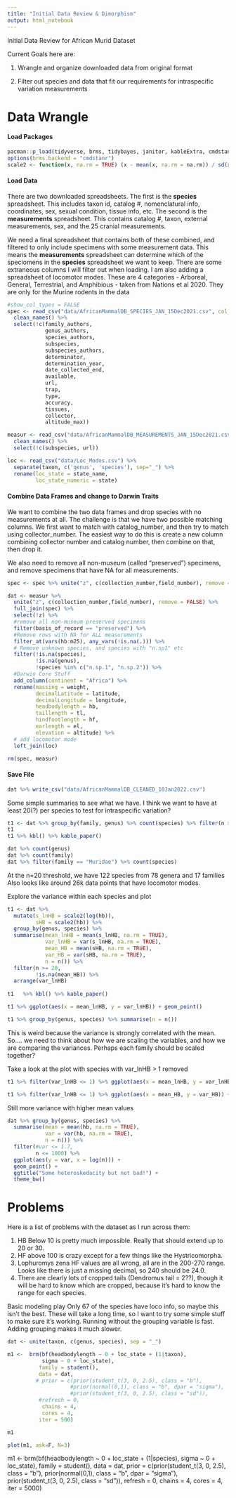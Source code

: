 ```yaml
---
title: "Initial Data Review & Dimorphism"
output: html_notebook
---
```


Initial Data Review for African Murid Dataset

Current Goals here are:

1. Wrangle and organize downloaded data from original format

2. Filter out species and data that fit our requirements for intraspecific variation measurements


# Data Wrangle
#### Load Packages
```r
pacman::p_load(tidyverse, brms, tidybayes, janitor, kableExtra, cmdstanr)
options(brms.backend = "cmdstanr")
scale2 <- function(x, na.rm = TRUE) (x - mean(x, na.rm = na.rm)) / sd(x, na.rm)
```

#### Load Data
There are two downloaded spreadsheets. The first is the **species** spreadsheet. This includes taxon id, catalog #, nomenclatural info, coordinates, sex, sexual condition, tissue info, etc. The second is the **measurements** spreadsheet. This contains catalog #, taxon, external measurements, sex, and the 25 cranial measurements. 

We need a final spreadsheet that contains both of these combined, and filtered to only include specimens with some measurement data. This means the **measurements** spreadsheet can determine which of the speciomens in the **species** spreadsheet we want to keep. There are some extraneous columns I will filter out when loading.
I am also adding a spreadsheet of locomotor modes. These are 4 categories - Arboreal, General, Terrestrial, and Amphibious - taken from Nations et al 2020. They are only for the Murine rodents in the data
```r
#show_col_types = FALSE
spec <- read_csv("data/AfricanMammalDB_SPECIES_JAN_15Dec2021.csv", col_types = cols()) %>% 
  clean_names() %>% 
  select(!c(family_authors, 
            genus_authors, 
            species_authors, 
            subspecies, 
            subspecies_authors,
            determinator,
            determination_year,
            date_collected_end,
            available,
            url,
            trap,
            type,
            accuracy,
            tissues,
            collector,
            altitude_max))

measur <- read_csv("data/AfricanMammalDB_MEASUREMENTS_JAN_15Dec2021.csv", col_types = cols()) %>% 
  clean_names() %>% 
  select(!c(subspecies, url))

loc <- read_csv("data/Loc_Modes.csv") %>% 
  separate(taxon, c('genus', 'species'), sep="_") %>% 
  rename(loc_state = state_name,
         loc_state_numeric = state)
```

#### Combine Data Frames and change to Darwin Traits
We want to combine the two data frames and drop species with no measurements at all. The challenge is that we have two possible matching columns. We first want to match with catalog_number, and then try to match using collector_number. The easiest way to do this is create a new column combining collector number and catalog number, then combine on that, then drop it. 

We also need to remove all non-museum (called "preserved") specimens, and remove specimens that have NA for all measurements. 

```r
spec <- spec %>% unite("z", c(collection_number,field_number), remove = FALSE)

dat <- measur %>% 
  unite("z", c(collection_number,field_number), remove = FALSE) %>%
  full_join(spec) %>% 
  select(!z) %>% 
  #remove all non-museum preserved specimens
  filter(basis_of_record == "preserved") %>% 
  #Remove rows with NA for ALL measurements
  filter_at(vars(hb:m25), any_vars(!is.na(.))) %>% 
  # Remove unknown species, and species with "n.sp1" etc
  filter(!is.na(species),
         !is.na(genus),
         !species %in% c("n.sp.1", "n.sp.2")) %>% 
  #Darwin Core Stuff
  add_column(continent = "Africa") %>% 
  rename(massing = weight,
         decimalLatitude = latitude,
         decimalLongitude = longitude,
         headbodylength = hb,
         taillength = tl,
         hindfootlength = hf,
         earlength = el,
         elevation = altitude) %>% 
  # add locomotor mode
  left_join(loc)

rm(spec, measur)
```

#### Save File 
```r

dat %>% write_csv("data/AfricanMammalDB_CLEANED_10Jan2022.csv")

```
Some simple summaries to see what we have. I think we want to have at least 20(?) per species to test for intraspecific variation?
```r
t1 <- dat %>% group_by(family, genus) %>% count(species) %>% filter(n >= 20) 
t1
t1 %>% kbl() %>% kable_paper()

dat %>% count(genus) 
dat %>% count(family)
dat %>% filter(family == "Muridae") %>% count(species)
```
At the n=20 threshold, we have 122 species from 78 genera and 17 families
Also looks like around 26k data points that have locomotor modes.


Explore the variance within each species and plot
```r
t1 <- dat %>%  
  mutate(s_lnHB = scale2(log(hb)),
         sHB = scale2(hb)) %>% 
  group_by(genus, species) %>%
  summarise(mean_lnHB = mean(s_lnHB, na.rm = TRUE),
            var_lnHB = var(s_lnHB, na.rm = TRUE),
            mean_HB = mean(sHB, na.rm = TRUE),
            var_HB = var(sHB, na.rm = TRUE),
            n = n()) %>% 
  filter(n >= 20,
         !is.na(mean_HB)) %>% 
  arrange(var_lnHB) 
  
t1   %>% kbl() %>% kable_paper()

t1 %>% ggplot(aes(x = mean_lnHB, y = var_lnHB)) + geom_point()

t1 %>% group_by(genus, species) %>% summarise(n = n())
```
This is weird because the variance is strongly correlated with the mean. So.... we need to think about how we are scaling the variables, and how we are comparing the variances. Perhaps each family should be scaled together?

Take a look at the plot with species with var_lnHB > 1 removed
```r
t1 %>% filter(var_lnHB <= 1) %>% ggplot(aes(x = mean_lnHB, y = var_lnHB)) + geom_point() + geom_smooth(method = lm)

t1 %>% filter(var_lnHB <= 1) %>% ggplot(aes(x = mean_HB, y = var_HB)) + geom_point() + geom_smooth(method = lm)
```
Still more variance with higher mean values


```r
dat %>% group_by(genus, species) %>% 
  summarise(mean = mean(hb, na.rm = TRUE),
            var = var(hb, na.rm = TRUE),
            n = n()) %>%
  filter(#var <= 1.7,
         n <= 1000) %>% 
  ggplot(aes(y = var, x = log(n))) +
  geom_point() +
  ggtitle("Some heteroskedacity but not bad!") +
  theme_bw()
```
# Problems

Here is a list of problems with the dataset as I run across them: 

1. HB Below 10 is pretty much impossible. Really that should extend up to 20 or 30. 
2. HF above 100 is crazy except for a few things like the Hystricomorpha. 
3. Lophuromys zena HF values are all wrong, all are in the 200-270 range. Looks like there is just a missing decimal, so 240 should be 24.0. 
4. There are clearly lots of cropped tails (Dendromus tail = 2??), though it will be hard to know which are cropped, because it's hard to know the range for each species.

Basic modeling play
Only 67 of the species have loco info, so maybe this isn't the best. 
These will take a long time, so I want to try some simple stuff to make sure it's working. Running without the grouping variable is fast. Adding grouping makes it much slower.
```r
dat <- unite(taxon, c(genus, species), sep = "_")

m1 <-  brm(bf(headbodylength ~ 0 + loc_state + (1|taxon),
           sigma ~ 0 + loc_state),
          family = student(),
          data = dat,
         # prior = c(prior(student_t(3, 0, 2.5), class = "b"),
                    #prior(normal(0,1), class = "b", dpar = "sigma"),
                    #prior(student_t(3, 0, 2.5), class = "sd")),
          #refresh = 0,
           chains = 4, 
           cores = 4,
          iter = 500)
```

```r
m1
```
```r
plot(m1, ask=F, N=3)
```



m1 <-  brm(bf(headbodylength ~ 0 + loc_state + (1|species),
             sigma ~ 0 + loc_state),
          family = student(),
          data = dat,
          prior = c(prior(student_t(3, 0, 2.5), class = "b"),
                    prior(normal(0,1), class = "b", dpar = "sigma"),
                    prior(student_t(3, 0, 2.5), class = "sd")),
          refresh = 0,
           chains = 4, 
           cores = 4,
          iter = 5000)